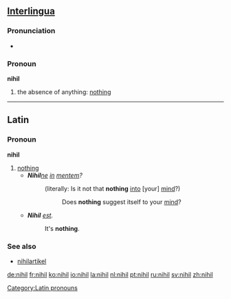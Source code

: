 ==[[Interlingua]]==

===Pronunciation===
* {{SAMPA|/"nihil/}}

===Pronoun===
'''nihil'''  {{context|Indefinite pronoun}}

# the absence of anything: [[nothing]]

----

==Latin==

===Pronoun===
'''nihil''' {{n}}  {{context|Indefinite pronoun}} {{indecl}}

# [[nothing]]
#* '''''Nihil'''[[-ne|ne]] [[in#Latin|in]] [[mens#Latin|mentem]]?''
#*: (literally: Is it not that '''nothing''' [[into]] [your] [[mind]]?)
#*:: Does '''nothing''' suggest itself to your [[mind]]?
#* '''''Nihil''' [[esse#Latin|est]].''
#*: It's '''nothing'''.

===See also===
* [[nihilartikel]]

[[Category:Latin pronouns]]

[[de:nihil]]
[[fr:nihil]]
[[ko:nihil]]
[[io:nihil]]
[[la:nihil]]
[[nl:nihil]]
[[pt:nihil]]
[[ru:nihil]]
[[sv:nihil]]
[[zh:nihil]]